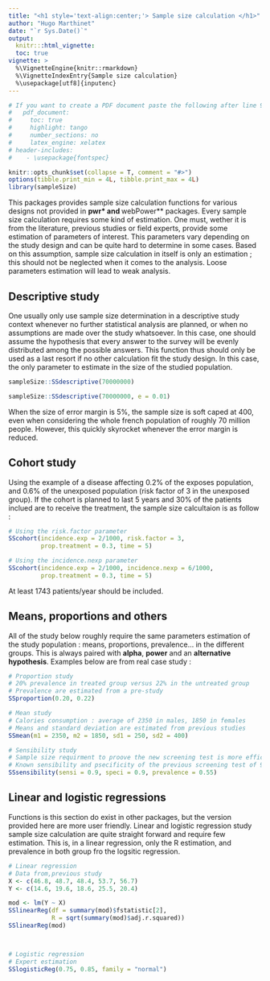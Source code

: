 ```yaml
---
title: "<h1 style='text-align:center;'> Sample size calculation </h1>"
author: "Hugo Marthinet"
date: "`r Sys.Date()`"
output:
  knitr:::html_vignette:
  toc: true
vignette: >
  %\VignetteEngine{knitr::rmarkdown}
  %\VignetteIndexEntry{Sample size calculation}
  %\usepackage[utf8]{inputenc}
---
```


\setmainfont{Calibri Light}

```r

# If you want to create a PDF document paste the following after line 9 above:
#   pdf_document:
#     toc: true
#     highlight: tango
#     number_sections: no
#     latex_engine: xelatex    
# header-includes: 
#    - \usepackage{fontspec}

knitr::opts_chunk$set(collapse = T, comment = "#>")
options(tibble.print_min = 4L, tibble.print_max = 4L)
library(sampleSize)
```

This packages provides sample size calculation functions for various designs not provided in **pwr* and **webPower** packages.
Every sample size calculation requires some kind of estimation. One must, wether it is from the literature, previous studies or field experts, provide some estimation of 
parameters of interest. This parameters vary depending on the study design and can be quite hard to determine in some cases.
Based on this assumption, sample size calculation in itself is only an estimation ; this should not be neglected when it comes to the analysis. 
Loose parameters estimation will lead to weak analysis.


## Descriptive study

One usually only use sample size determination in a descriptive study context whenever no further statistical analysis are planned, or when no assumptions are made over the study whatsoever.
In this case, one should assume the hypothesis that every answer to the survey will be evenly distributed among the possible answers.
This function thus should only be used as a last resort if no other calculation fit the study design. In this case, the only parameter to estimate in the size of the studied population.

```r
sampleSize::SSdescriptive(70000000)

sampleSize::SSdescriptive(70000000, e = 0.01)
```

When the size of error margin is 5%, the sample size is soft caped at 400, even when considering the whole french population of roughly 70 million people.
However, this quickly skyrocket whenever the error margin is reduced.

## Cohort study

Using the example of a disease affecting 0.2% of the exposes population, and 0.6% of the unexposed population (risk factor of 3 in the unexposed group).
If the cohort is planned to last 5 years and 30% of the patients inclued are to receive the treatment, the sample size calcultaion is as follow :

```r
# Using the risk.factor parameter
SScohort(incidence.exp = 2/1000, risk.factor = 3,
         prop.treatment = 0.3, time = 5)

# Using the incidence.nexp parameter
SScohort(incidence.exp = 2/1000, incidence.nexp = 6/1000, 
         prop.treatment = 0.3, time = 5)
```

At least 1743 patients/year should be included.

## Means, proportions and others

All of the study below roughly require the same parameters estimation of the study population : means, proportions, prevalence... in the different groups.
This is always paired with **alpha**, **power** and an **alternative hypothesis**. Examples below are from real case study :

```r
# Proportion study
# 20% prevalence in treated group versus 22% in the untreated group
# Prevalence are estimated from a pre-study
SSproportion(0.20, 0.22)

# Mean study 
# Calories consumption : average of 2350 in males, 1850 in females
# Means and standard deviation are estimated from previous studies
SSmean(m1 = 2350, m2 = 1850, sd1 = 250, sd2 = 400)

# Sensibility study
# Sample size requirment to proove the new screening test is more efficatious then the previous one
# Known sensibility and psecificity of the previous screening test of 90%, prevalence estimated by experts of 55%
SSsensibility(sensi = 0.9, speci = 0.9, prevalence = 0.55)
```

## Linear and logistic regressions

Functions is this section do exist in other packages, but the version provided here are more user friendly. Linear and logistic regression study sample size calculation are quite 
straight forward and require few estimation. This is, in a linear regression, only the R estimation, and prevalence in both group fro the logsitic regression.

```r
# Linear regression
# Data from,previous study
X <- c(46.8, 48.7, 48.4, 53.7, 56.7)
Y <- c(14.6, 19.6, 18.6, 25.5, 20.4)

mod <- lm(Y ~ X)
SSlinearReg(df = summary(mod)$fstatistic[2],
            R = sqrt(summary(mod)$adj.r.squared))
SSlinearReg(mod)



# Logistic regression
# Expert estimation
SSlogisticReg(0.75, 0.85, family = "normal")
```

